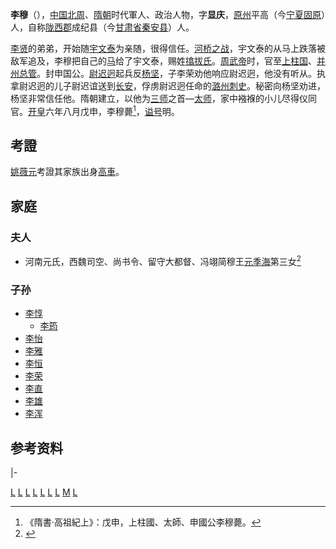 '''李穆'''（{{bd|510年||586年|9月18日|catIdx=L}}），[[中国|中国]][[北周|北周]]、[[隋朝|隋朝]]时代軍人、政治人物，字'''显庆'''，[[原州|原州]]平高（今[[宁夏|宁夏]][[固原|固原]]）人，自称[[陇西郡|陇西郡]]成纪县（今[[甘肃省|甘肃省]][[秦安县|秦安县]]）人。

[[李贤_(北周)|李贤]]的弟弟，开始随[[宇文泰|宇文泰]]为亲随，很得信任。[[河桥之战|河桥之战]]，宇文泰的从马上跌落被敌军追及，李穆把自己的[[马|马]]给了宇文泰，赐姓[[㩉拔氏|㩉拔氏]]。[[周武帝|周武帝]]时，官至[[上柱国|上柱国]]、[[并州|并州]][[总管|总管]]。封申国公。[[尉迟迥|尉迟迥]]起兵反[[杨坚|杨坚]]，子李荣劝他响应尉迟迥，他没有听从。执拿尉迟迥的儿子尉迟谊送到[[长安|长安]]，俘虏尉迟迥任命的[[潞州|潞州]][[刺史|刺史]]。秘密向杨坚劝进，杨坚非常信任他。隋朝建立，以他为[[三师|三师]]之首—[[太师|太师]]，家中襁褓的小儿尽得仪同官。[[开皇|开皇]]六年八月戊申，李穆薨<ref>《隋書·高祖紀上》：戊申，上柱國、太師、申國公李穆薨。</ref>，[[谥号|谥号]]明。

==考證==
[[姚薇元|姚薇元]]考證其家族出身[[高車|高車]]。

==家庭==
===夫人===
*河南元氏，西魏司空、尚书令、留守大都督、冯翊简穆王[[元季海|元季海]]第三女<ref name=autogenerated2>{{Citation| author=王素| year=2014年| title=《大唐西市博物馆新藏北朝墓志疏证》| periodical=《故宫学刊》| volume=| issue=2014年01期| pages=54-73| url=http://www.cnki.com.cn/Article/CJFDTOTAL-GGXK201401003.htm| doi=| oclc=| accessdate=2018-04-17| archive-date=2020-09-05| archive-url=https://web.archive.org/web/20200905052228/http://www.cnki.com.cn/Article/CJFDTOTAL-GGXK201401003.htm| dead-url=no}}</ref>

===子孙===
* [[李惇|李惇]]
**[[李筠_(隋朝)|李筠]]
* [[李怡|李怡]]
* [[李雅|李雅]]
* [[李恒|李恒]]
* [[李荣|李荣]]
* [[李直|李直]]
* [[李雄|李雄]]
* [[李浑_(隋朝)|李浑]]

==参考资料== 
{{reflist}}

{{Start box}}
{{s-gov}}
|-
{{s-before|[[宇文直|宇文直]]}}
{{s-title|[[北周|北周]][[大司空|大司空]]|565年－572年}}
{{s-after|[[宇文招|宇文招]]}}
{{end box}}

[[Category:西魏武官|L]]
[[Category:北周大司空|L]]
[[Category:北周上柱国|L]]
[[Category:北周国公|L]]
[[Category:北周州总管|L]]
[[Category:隋朝三师三少三公|L]]
[[Category:固原人|L]]
[[Category:李姓|M]]
[[Category:谥明|L]]